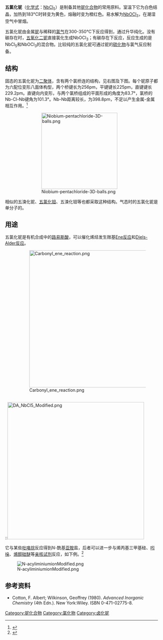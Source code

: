{{Chembox
|   Name = 五氯化铌
|   ImageFile = Niobium pentachloride.jpg
<!-- | ImageSize = 150px -->
|   ImageName = 五氯化铌样品
|   ImageFile1 = Niobium(V) chloride Modified.png
<!-- | ImageSize1 = 150px  -->
|   IUPACName = Niobium(V) chloride
|   IUPACNameZh = 氯化铌(V)
|   OtherNames = 氯化铌
| Section1 = {{Chembox Identifiers
| CASNo_Ref = {{cascite|changed|??}}
| CASNo = 10026-12-7
| CASNo_Comment = NbCl<sub>5</sub>
| CASNo1_Ref = {{cascite|changed|??}}
| CASNo1 = 17499-28-4
| CASNo1_Comment = Nb<sub>2</sub>Cl<sub>10</sub>
| UNII_Ref = {{fdacite|changed|FDA}}
| UNII = 9S1BC7865F
| EINECS = 233-059-8
| RTECS = QU0350000
| PubChem = 24818
  }}
| Section2 = {{Chembox Properties
|   Formula = NbCl<sub>5</sub>
|   MolarMass = 270.17 
|   Appearance = 黄色结晶
|   Solubility = 水解
|   Solvent = 其他溶剂
|   SolubleOther = 可溶
|   MeltingPt = 204.7 °C
|   BoilingPt = 254 °C
  }}
| Section4 = {{Chembox Thermochemistry
|   DeltaHf = -797.47 kJ/mol
|   Entropy = 214.05 J.K<sup>−1</sup>.mol<sup>−1</sup>
  }}
| Section7 = {{Chembox Hazards
|   EUClass = 未列
<!-- | [[Permissible_Exposure_Limit|PEL-TWA]] ([[OSHA|OSHA]]) -->
<!-- | – -->
|   FlashPt = 不可燃<!--endnewfield 7-->
  }}
| Section8 = {{Chembox Related
|   Function = [[氯化物|氯化物]]
|   OtherFunctn = [[四氯化钒|四氯化钒]]、[[五氯化钽|五氯化钽]]}}
}}
'''五氯化铌'''（[[化学式|化学式]]：[[铌|Nb]][[氯|Cl]]<sub>5</sub>）是制备其他[[:Category:铌化合物|铌化合物]]的常用原料。室温下它为白色结晶，加热到183°C时转变为黄色，熔融时变为橙红色。易水解为[[三氯一氧化铌|NbOCl<sub>3</sub>]]，在潮湿空气中冒烟。

五氯化铌由金属[[铌|铌]]与稀释的[[氯气|氯气]]在300-350°C下反应得到，通过升华纯化。没有碳存在时，[[五氧化二铌|五氧化二铌]]直接氯化生成NbOCl<sub>3</sub>；有碳存在下反应，反应生成的是NbCl<sub>5</sub>和NbOCl<sub>3</sub>的混合物。比较纯的五氯化铌可通过铌的[[硫化物|硫化物]]与氯气反应制备。

==结构==
固态的五氯化铌为[[二聚体|二聚体]]，含有两个氯桥连的结构，见右图及下图。每个铌原子都为六配位变形八面体构型，两个桥键长为256pm，平键键长225pm，直键键长229.2pm。直键向内变形，与两个氯桥组成的平面形成的角度为83.7°，氯桥的Nb-Cl-Nb键角为101.3°。Nb-Nb距离较长，为398.8pm，不足以产生金属-金属相互作用。<ref name = cotton>{{cite journal | author = Cotton, F.A., P. A. Kibala, M. Matusz and R. B. W. Sandor | year = 1991 | title = Structure of the Second Polymorph of Niobium Pentachloride | journal = [[Acta_Cryst.|Acta Cryst.]] | volume = C47 | pages = 2435–2437 | doi = 10.1107/S0108270191000239}}</ref>

:::[[File:Niobium-pentachloride-3D-balls.png|250px]]

相似的五溴化铌、[[五氯化钽|五氯化钽]]、五溴化钽等也都采取这种结构。气态时的五氯化铌是单分子的。

==用途==
五氯化铌是有机合成中的[[路易斯酸|路易斯酸]]，可以催化烯烃发生羰基[[Ene反应|Ene反应]]和[[Diels-Alder反应|Diels-Alder反应]]。

:[[File:Carbonyl_ene_reaction.png|450px]]

<br />
::[[File:DA_NbCl5_Modified.png|450px]]

它与某些[[吡咯烷|吡咯烷]]反应得到''N''-酰基[[亚胺|亚胺]]盐，后者可以进一步与烯丙基三甲基硅、[[吲哚|吲哚]]、[[烯醇硅醚|烯醇硅醚]]等[[亲核试剂|亲核试剂]]反应，如下例。<ref>{{cite journal | author = Andrade, C. K. Z.; Rocha, R. O.; Russowsky, D.; & Godoy, M. N. | year = 2005 | title = Studies on the Niobium Pentachloride-Mediated Nucleophilic Additions to an Enantiopure Cyclic N-acyliminium Ion Derived from (''S'')-malic acid | journal = [[J._Braz._Chem._Soc.|J. Braz. Chem. Soc.]] | volume = 16 | pages = 535–539 | url = http://jbcs.sbq.org.br/online/2005/vol16_n3B/06-144-04.pdf | doi = 10.1590/S0103-50532005000400007 | deadurl = yes | archiveurl = https://web.archive.org/web/20071012041838/http://jbcs.sbq.org.br/online/2005/vol16_n3B/06-144-04.pdf | archivedate = 2007-10-12 | access-date = 2008-10-15 }}</ref>

[[File:N-acyliminiumionModified.png|center]]

==参考资料==
{{reflist}}
*Cotton, F. Albert; Wilkinson, Geoffrey (1980). ''Advanced Inorganic Chemistry'' (4th Edn.). New York:Wiley. ISBN 0-471-02775-8.  

{{铌化合物}}
{{氯化物}}
[[Category:铌化合物|Category:铌化合物]]
[[Category:氯化物|Category:氯化物]]
[[Category:卤化铌|Category:卤化铌]]